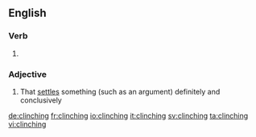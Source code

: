 ==English==

===Verb===
{{head|en}}

# {{present participle of|clinch|lang=en}}

===Adjective===
{{en-adj|-}}

# That [[settle]]s something (such as an argument) definitely and conclusively

[[de:clinching]]
[[fr:clinching]]
[[io:clinching]]
[[it:clinching]]
[[sv:clinching]]
[[ta:clinching]]
[[vi:clinching]]